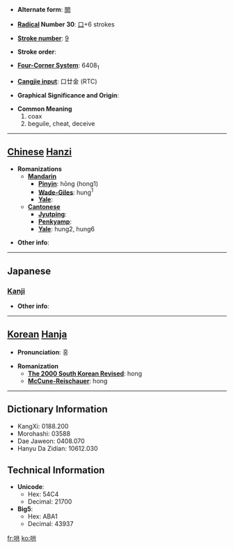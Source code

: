 * '''Alternate form''': [[閧]]

* '''[[Wiktionary:Chinese radical index| Radical]] Number 30''': [[Wiktionary:Chinese radical index 口|口]]+6 strokes

* '''[[Wiktionary:Chinese total strokes index|Stroke number]]''': [[Wiktionary:Chinese total strokes index 9|9]]

* '''Stroke order''': 

* '''[[Wiktionary:Chinese four corner index|Four-Corner System]]''': 6408<sub>1</sub>

* '''[[Wiktionary:Chinese Cangjie index|Cangjie input]]''': 口廿金 (RTC)

* '''Graphical Significance and Origin''': 

* '''Common Meaning'''
*#coax
*# beguile, cheat, deceive


----

== [[Chinese]] [[Hanzi]] ==

* '''Romanizations'''
** '''[[Mandarin]]'''
*** '''[[Pinyin]]''': hōng (hong1)
*** '''[[Wade-Giles]]''': hung<sup>1</sup>
*** '''[[Yale]]''': 
** '''[[Cantonese]]'''
*** '''[[Jyutping]]''':
*** '''[[Penkyamp]]''': 
*** '''[[Yale]]''': hung2, hung6

* '''Other info''': 

----

==Japanese==
===[[Kanji]]===
{{kanji|on readings=[[こう]] (kō)
|kun readings=[[こえ]] (koe), [[たぶらかす]] (taburakasu)
}}

* '''Other info''':  

----

== [[Korean]] [[Hanja]] ==

* '''Pronunciation''': 홍

* '''Romanization'''
** '''[[The 2000 South Korean Revised Romanization|The 2000 South Korean Revised]]''': hong
** '''[[McCune-Reischauer]]''': hong

----

== Dictionary Information ==

* KangXi: 0188.200
* Morohashi: 03588
* Dae Jaweon: 0408.070
* Hanyu Da Zidian: 10612.030

== Technical Information ==

* '''Unicode''':
** Hex: 54C4
** Decimal: 21700
* '''Big5''':
** Hex: ABA1
** Decimal: 43937

[[fr:哄]]
[[ko:哄]]